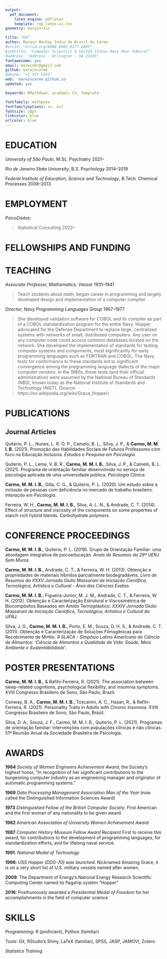 ```yaml
---
output: 
  pdf_document:
    latex_engine: pdflatex
    template: rap-latex-cv.tex
geometry: margin=1in

title: "CV"
author: Marwin Machay Indio do Brasil do Carmo
#orcid: "orcid.org/0000-0002-9577-6885"
#jobtitle: "Computer Scientist & United States Navy Rear Admiral"
#address: "Address · Arlington · VA 22205"
fontawesome: yes
email: marwinbr@gmail.com
github: marwincarmo
#phone: "+1 555 5555"
web: 'marwincarmo.github.io'
updated: yes

keywords: RMarkdown, academic CV, template

fontfamily: mathpazo
fontfamilyoptions: sc, osf
fontsize: 10pt
linkcolor: blue
urlcolor: blue
---
```


# EDUCATION

*University of São Paulo*, M.Sc. Psychiatry \hfill 2021--

*Rio de Janeiro State University*, B.S. Psychology \hfill 2014--2019

*Federal Institute of Education, Science and Technology*, B.Tech. Chemical Processes \hfill 2008--2013

# EMPLOYMENT

*PsicoDados:*

 > Statistical Consulting \hfill 2022--

# FELLOWSHIPS AND FUNDING

# TEACHING

*Associate Professor, Mathematics, Vassar* \hfill 1931--1941

> Teach students about math, began career in programming and largely developed design and implementation of a computer compiler.
  
*Director, Navy Programming Languages Group* \hfill 1967--1977

> She developed validation software for COBOL and its compiler as part of a COBOL standardization program for the entire Navy. Hopper advocated for the Defense Department to replace large, centralized systems with networks of small, distributed computers. Any user on any computer node could access common databases located on the network. She developed the implementation of standards for testing computer systems and components, most significantly for early programming languages such as FORTRAN and COBOL. The Navy tests for conformance to these standards led to significant convergence among the programming language dialects of the major computer vendors. In the 1980s, these tests (and their official administration) were assumed by the National Bureau of Standards (NBS), known today as the National Institute of Standards and Technology (NIST). (Source: https://en.wikipedia.org/wiki/Grace_Hopper)

# PUBLICATIONS

## **Journal Articles**

Quiterio, P. L., Nunes, L. R. O. P., Camelo, B. L., Silva, J. P., & **Carmo, M. M. I. B.** (2021). Promoção das Habilidades Sociais de Futuros Professores com foco na Educação Inclusiva. *Estudos e Pesquisa em Psicologia*. 

Quiterio, P. L., Leme, V. B. R., **Carmo, M. M. I. B.**, Silva, J. P., & Camelo, B. L. (2021). Programa de orientação familiar desenvolvido no serviço de psicologia aplicada de uma universidade pública. *Psicologia Clínica*. 

**Carmo, M. M. I. B.**, Gilla, C. G., & Quiterio, P. L. (2020). Um estudo sobre a inclusão de pessoas com deficiência no mercado de trabalho brasileiro. *Interação em Psicologia*. 

Ferreira, W. H., **Carmo, M. M. I. B.**, Silva, A. L. N., & Andrade, C. T. (2014). Effect of structure and viscosity of the components on some properties of starch-rich hybrid blends. *Carbohydrate polymers*. 

# CONFERENCE PROCEEDINGS

**Carmo, M. M. I. B.**, Quiterio, P. L. (2019). Grupo de Orientação Familiar: uma abordagem integrativa de psicoeducação. *Anais de Resumos da 29ª UERJ Sem Muros*.

**Carmo, M. M. I. B.**, Andrade, C. T., & Ferreira, W. H. (2013). Obtenção e propriedades de materiais híbridos parcialmente biodegradáveis. *Livro de Resumos da XXXV Jornada Giulio Massarani de Iniciação Científica, Tecnológica, Artística e Cultural - Área das Ciências Exatas*.

**Carmo, M. M. I. B.**, Figueira-Junior, M. J. M., Andrade, C. T., & Ferreira, W. H. (2012). Obtenção e Caracterização Estrutural e Viscosimétrica de Biocompósitos Baseados em Amido Termoplástico. *XXXIV Jornada Giulio Massarani de Iniciação Científica, Tecnológica, Artística e Cultural da UFRJ*.

Silva, J. G., **Carmo, M. M. I. B.**, Porto, E. M., Souza, D. H. S., & Andrade, C. T. (2011). Obtenção e Caracterização de Soluções Filmogênicas para Recobrimento de Mirtilo. *9 SLACA - Simpósio Latino Americano de Ciência de Alimentos: 'Ciência de Alimentos e Qualidade de Vida: Saúde, Meio Ambiente e Sustentabilidade'*.


# POSTER PRESENTATIONS

**Carmo, M. M. I. B.**, & Rafihi-Ferreira, R. (2021). The association between sleep-related cognitions, psychological flexibility, and insomnia symptoms. XVIII Congresso Brasileiro de Sono, São Paulo, Brazil.

Conway, B. A., **Carmo, M. M. I. B.**, Toscanini, A. C., Hasan, R., & Rafihi-Ferreira, R. (2021). Personality Traits in Adults with Chronic Insomnia. XVIII Congresso Brasileiro de Sono, São Paulo, Brazil.

Silva, D. A., Souza, J. F., Carmo, M. M. I. B., Quiterio, P. L. (2021). Programas de orientação familiar: intervenções com populações clínicas e não clínicas. 51ª Reunião Anual da Sociedade Brasileira de Psicologia.


# AWARDS

**1964**  *Society of Women Engineers Achievement Award*, the Society’s highest honor, “In recognition of her significant contributions to the burgeoning computer industry as an engineering manager and originator of automatic programming systems.”

**1969**  *Data Processing Management Association Man of the Year* (now called the Distinguished Information Sciences Award)

**1973** *Distinguished Fellow of the British Computer Society*. First American and the first woman of any nationality to be given award.

**1982** *American Association of University Women Achievement Award*

**1987** *Computer History Museum Fellow Award Recipient* First to receive this award, for contributions to the development of programming languages, for standardization efforts, and for lifelong naval service.

**1991**: *National Medal of Technology*

**1996**: *USS Hopper (DDG-70) was launched*. Nicknamed Amazing Grace, it is on a very short list of U.S. military vessels named after women.

**2009**: The Department of Energy's National Energy Research Scientific Computing Center named its flagship system "Hopper"

**2016**: Posthumously awarded a *Presidential Medal of Freedom* for her accomplishments in the field of computer science

# SKILLS

*Programming*: R (proficient), Python (familiar)

*Tools*: Git, RStudio's Shiny, LaTeX (familiar), SPSS, JASP, JAMOVI, Zotero

*Statistics Training*